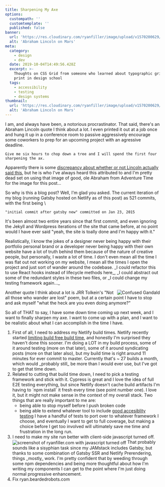 ```yaml
---
title: Sharpening My Axe
options:
  custompath: ''
  customtemplate: ''
  published: false
banner:
  url: 'https://res.cloudinary.com/ryanfiller/image/upload/v1570200629/blog/sharpening-my-axe/abe_aoou1c.jpg'
  alt: 'Abraham Lincoln on Mars'
meta:
  category:
    - design
    - dev
  date: 2019-10-04T14:49:56.428Z
  excerpt: >-
    Thoughts on CSS Grid from someone who learned about typographic grids for
    print in design school
  tags:
    - accessibility
    - testing
    - design systems
thumbnail:
  url: 'https://res.cloudinary.com/ryanfiller/image/upload/v1570200629/blog/sharpening-my-axe/abe_aoou1c.jpg'
  alt: 'Abraham Lincoln on Mars'
---
```


I am, and always have been, a notorious procrastinator. That said, there's an Abraham Lincoln quote I think about a lot. I even printed it out at a job once and hung it up in a conference room to passive aggressively encourage some coworkers to prep for an upcoming project with an agressive deadline.

```
Give me six hours to chop down a tree and I will spend the first four sharpening the ax.
```

Apparently there is some [discrepancy about whether or not Lincoln actually said this](https://quoteinvestigator.com/2014/03/29/sharp-axe/), but he is who I've always heard this attributed to and I'm pretty dead set on using that image of good, ole Abraham from Adventure Time for the image for this post...

So why is this a blog post? Well, I'm glad you asked. The current iteration of my blog (running Gatsby hosted on Netlify as of this post) as 521 commits, with the first being \
```
"initial commit after gatsby new" committed on Jan 23, 2015
```
It's been almost two entire years since that first commit, and even ignoring the Jekyll and Wordpress iterations of the site that came before, at no point would I have ever said "yeah, the site is toally done and I'm happy with it."

Realistically, I know the jokes of a designer never being happy with their portfolio personal brand or a developer never being happy with their own website have a lot of truth behind them because of the nature of creative people, but personally, I waste a lot of time. I don't even mean all the time I was flat out not working on my website, I mean all the times I open the project and just sort of wander around the codebase. \_I could refactor this to use React hooks instead of lifecycle methods here\_, _I could abstract out some of the redundant styles in these two files, or \_I could change my testing framework again...\_

<Image src="https://res.cloudinary.com/ryanfiller/image/upload/v1570323829/blog/sharpening-my-axe/Confused-Gandalf_aksgog.jpg" alt="Confused Gandald" title="You are definitely lost." align="right" small="false" />

Another quote I think about a lot is JRR Tolkein's "Not all those who wander are lost" poem, but at a certain point I have to stop and ask myself "what the heck are you even doing anymore?"

So all of THAT to say, I have some down time coming up next week, and I want to finally sharpen my axe. I want to come up with a plan, and I want to be realistic about what I can accomplish in the time I have. 

1. First of all, I need to address my Netlify build times. Netlify recently started [limiting build free build time](https://www.netlify.com/pricing/faq/), and honestly I'm surprised they haven't done this sooner. I'm doing a LOT in my build process, some of it around testing (more on that later), some of it around syndicating posts (more on that later also), but my build time is right around 11 minutes for ever commit to master. Currently that's ~ 27 builds a month, which would \_probably still\_ be more than I would ever use, but I've got to get that time down.
2. Related to cutting that build time down,  I need to pick a testing framework and stick with it. Cypress is great and I love the idea of full E2E testing everything, but since Netlify doesn't cache build artifacts I'm having to \`npm install\` it fresh every time (see point number one). I love it, but it might not make sense in the context of my overall stack. Two things that are really important to me are: 
   * being able to stop myself before I push broken code
   * being able to extend whatever tool to include [good accesiblity testing](https://github.com/nickcolley/jest-axe)
   I have a handful of tests to port over to whatever framework I choose, and eventually I want to get to full coverage, but making a choice before I get too involved will ultimately save me time and frustration in the long run.
3. I need to make my site run better with client-side javascript turned off.
   <Image src="https://res.cloudinary.com/ryanfiller/image/upload/v1570328985/blog/sharpening-my-axe/Screen_Shot_2019-10-05_at_21.27.10_r8hkdz.png" alt="screenshot of ryanfiller.com with javascript turned off" title="Woof." align="center" small="false" />
   That probably sounds like a sisyphian task since my JAMstack includes Gatsby, but thanks to some combination of Gatsby SSR and Netlify Prerendering, things \_mostly\_ work. I'm pretty confident that by weeding through some npm dependencies and being more thoughtful about how I'm writing my components I can get to the point where I'm just doing normal progressive enhancement.
4. Fix ryan.beardedrobots.com
